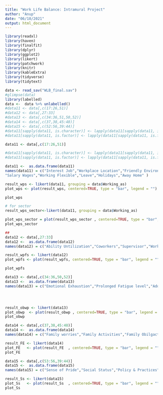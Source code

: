 ```yaml
---
title: "Work Life Balance: Intramural Project"
author: "Anup"
date: "06/10/2021"
output: html_document
---
```


```r
library(readxl)
library(haven)
library(finalfit)
library(dplyr)
library(ggplot2)
library(likert)
library(patchwork)
library(knitr)
library(kableExtra)
library(tidyverse)
library(tidytext)
```

```r
data <- read_sav("WLB_final.sav")
#glimpse(data)
library(labelled)
data <-  data %>% unlabelled()
#data11 <- data[,c(17:26,51)]
#data12 <- data[,27:33]
#data13 <- data[,c(34:36,51,50,52)]
#data14 <- data[,c(37,38,45:48)]
#data15 <- data[,c(52:56,39:44)]
#data11[sapply(data11, is.character)] <- lapply(data11[sapply(data11, is.character)], as.factor)
#data11[sapply(data11, is.factor)] <- lapply(data11[sapply(data11, is.factor)], as.ordered)

```

```r
data11 <- data[,c(17:26,51)]

#data11[sapply(data11, is.character)] <- lapply(data11[sapply(data11, is.character)], as.factor)
#data11[sapply(data11, is.factor)] <- lapply(data11[sapply(data11, is.factor)], as.ordered)

data11 <-  as.data.frame(data11)
names(data11) = c("Interest Job","Workplace Location","Friendly Environment","Job Security","Training Opportunities","Career development",
"Salary Wages","Working Flexible","Leave","Holidays","Away Home" )

result_wps <- likert(data11, grouping = data$Working_as)
plot_wps <- plot(result_wps, centered=TRUE, type = "bar", legend = "") + labs(title = "Work Place Satisfaction", y = "Percent")

plot_wps

# for sector
result_wps_sector<-likert(data11, grouping = data$Working_as)

plot_wps_sector = plot(result_wps_sector , centered=TRUE, type = "bar", legend = "", text.size = 3) + labs(title = "Work Place Satisfaction", x= "Working Sector")
plot_wps_sector

##
data12 <- data[,27:33]
data12 <-  as.data.frame(data12)
names(data12) = c("Ability Untilization","Coworkers","Supervisor","Working Conditions","Medical Facilities","Work Autonomy","Employe Welfare" )

result_wpfs <- likert(data12)
plot_wpfs <- plot(result_wpfs, centered=TRUE, type = "bar", legend = "") + labs(title = "Work Place Facilities Satisfaction", y = "Percent")

plot_wpfs

data13 <- data[,c(34:36,50,52)]
data13 <-  as.data.frame(data13)
names(data13) = c("Emotional Exhaustion","Prolonged Fatigue level","Additional Burdens","Energy","Work Place Problem" )




result_obwp <- likert(data13)
plot_obwp  <- plot(result_obwp , centered=TRUE, type = "bar", legend = "") + labs(title = "Over Burden at Work Place", y = "Percent")
plot_obwp

data14 <- data[,c(37,38,45:48)]
data14 <-  as.data.frame(data14)
names(data14) = c("Family worries","Family Activities","Family Obilgactions","Family Matters","Quality Family Time","Family Holiday" )

result_FE <- likert(data14)
plot_FE   <- plot(result_FE  , centered=TRUE, type = "bar", legend = "") + labs(title = "Family Environment", y = "Percent")
plot_FE

data15 <- data[,c(53:56,39:44)]
data15 <-  as.data.frame(data15)
names(data15) = c("Sense of Pride","Social Status","Policy & Practices","Accomplishment","Self Evelopment","Moral value","Family Commitments","Social Involvement","Quality LIfe","Care Myself" )

result_Ss <- likert(data15)
plot_Ss   <- plot(result_Ss  , centered=TRUE, type = "bar", legend = "") + labs(title = "Social Status", y = "Percent")
plot_Ss
```
